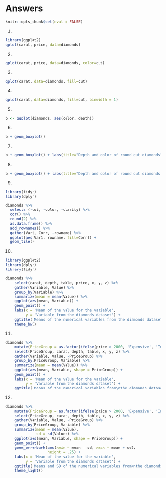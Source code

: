 # Answers

```r
knitr::opts_chunk$set(eval = FALSE)
```


1. 
```r
library(ggplot2)
qplot(carat, price, data=diamonds)
```

2. 
```r
qplot(carat, price, data=diamonds, color=cut)
```

3. 
```r
qplot(carat, data=diamonds, fill=cut)
```

4. 
```r
qplot(carat, data=diamonds, fill=cut, binwidth = 1)
```

5. 
```r
b <- ggplot(diamonds, aes(color, depth))
```

6. 
```r
b + geom_boxplot()
```

7. 
```r
b + geom_boxplot() + labs(title="Depth and color of round cut diamonds", x= "Diamond color, from J(worst) to D(best)", y="Depth (mm)")
```

8. 
```r
b + geom_boxplot() + labs(title="Depth and color of round cut diamonds by clarity", x= "Diamond color, from J(worst) to D(best)", y="Depth (mm)") + facet_wrap(~clarity, ncol=4)
```

9.
```r
library(tidyr)
library(dplyr)

diamonds %>%
  selects (-cut, -color, -clarity) %>%
  cor() %>%
  round(2) %>%
  as.data.frame() %>%
  add_rownames() %>%
  gather(Var1, Corr, -rowname) %>%
  ggplot(aes(Var1, rowname, fill=Corr)) + 
  geom_tile()
```

10.

```r
library(ggplot2)
library(dplyr)
library(tidyr)

diamonds %>%
    select(carat, depth, table, price, x, y, z) %>% 
    gather(Variable, Value) %>% 
    group_by(Variable) %>% 
    summarize(mean = mean(Value)) %>% 
    ggplot(aes(mean, Variable)) +
    geom_point() +
    labs(x = 'Mean of the value for the variable',
         y = 'Variable from the diamonds dataset') +
    ggtitle('Means of the numerical variables from the diamonds dataset') +
    theme_bw()
```


11. 

```r
diamonds %>% 
    mutate(PriceGroup = as.factor(ifelse(price > 2000, 'Expensive', 'Inexpensive'))) %>% 
    select(PriceGroup, carat, depth, table, x, y, z) %>% 
    gather(Variable, Value, -PriceGroup) %>% 
    group_by(PriceGroup, Variable) %>% 
    summarize(mean = mean(Value)) %>% 
    ggplot(aes(mean, Variable, shape = PriceGroup)) +
    geom_point() +
    labs(x = 'Mean of the value for the variable',
         y = 'Variable from the diamonds dataset') +
    ggtitle('Means of the numerical variables from\nthe diamonds dataset by cost')
```


12. 

```r
diamonds %>%
    mutate(PriceGroup = as.factor(ifelse(price > 2000, 'Expensive', 'Inexpensive'))) %>% 
    select(PriceGroup, carat, depth, table, x, y, z) %>% 
    gather(Variable, Value, -PriceGroup) %>% 
    group_by(PriceGroup, Variable) %>% 
    summarize(mean = mean(Value),
              sd = sd(Value)) %>% 
    ggplot(aes(mean, Variable, shape = PriceGroup)) +
    geom_point() +
    geom_errorbarh(aes(xmin = mean - sd, xmax = mean + sd),
                   height = .25) +
    labs(x = 'Mean of the value for the variable',
         y = 'Variable from the diamonds dataset') +
    ggtitle('Means and SD of the numerical variables from\nthe diamonds dataset by cost') +
    theme_light()

```
